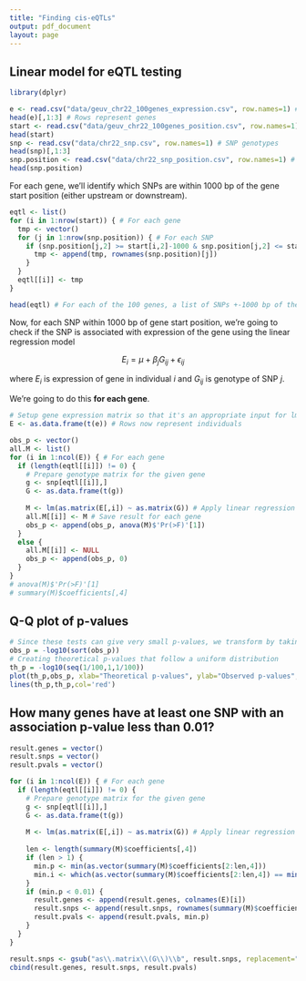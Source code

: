 ```yaml
---
title: "Finding cis-eQTLs"
output: pdf_document
layout: page
---
```


## Linear model for eQTL testing

```r
library(dplyr)

e <- read.csv("data/geuv_chr22_100genes_expression.csv", row.names=1) # Gene expressions
head(e)[,1:3] # Rows represent genes
start <- read.csv("data/geuv_chr22_100genes_position.csv", row.names=1) # Start site of genes
head(start)
snp <- read.csv("data/chr22_snp.csv", row.names=1) # SNP genotypes
head(snp)[,1:3]
snp.position <- read.csv("data/chr22_snp_position.csv", row.names=1) # SNP position
head(snp.position)
```

For each gene, we'll identify which SNPs are within 1000 bp of the gene start position (either upstream or downstream).

```r
eqtl <- list()
for (i in 1:nrow(start)) { # For each gene
  tmp <- vector()
  for (j in 1:nrow(snp.position)) { # For each SNP
    if (snp.position[j,2] >= start[i,2]-1000 & snp.position[j,2] <= start[i,2]+1000) {
      tmp <- append(tmp, rownames(snp.position)[j])
    }
  }
  eqtl[[i]] <- tmp
}

head(eqtl) # For each of the 100 genes, a list of SNPs +-1000 bp of the gene's start site
```

Now, for each SNP within 1000 bp of gene start position, we're going to check if the SNP is associated with expression of the gene using the linear regression model

$$ E_i = \mu + \beta_j G_{ij} + \epsilon_{ij} $$

where $E_i$ is expression of gene in individual $i$ and $G_{ij}$ is genotype of SNP $j$.

We're going to do this **for each gene**.

```r
# Setup gene expression matrix so that it's an appropriate input for lm()
E <- as.data.frame(t(e)) # Rows now represent individuals

obs_p <- vector()
all.M <- list()
for (i in 1:ncol(E)) { # For each gene
  if (length(eqtl[[i]]) != 0) {
    # Prepare genotype matrix for the given gene
    g <- snp[eqtl[[i]],]
    G <- as.data.frame(t(g))
    
    M <- lm(as.matrix(E[,i]) ~ as.matrix(G)) # Apply linear regression
    all.M[[i]] <- M # Save result for each gene
    obs_p <- append(obs_p, anova(M)$'Pr(>F)'[1])
  }
  else {
    all.M[[i]] <- NULL
    obs_p <- append(obs_p, 0)
  }
}
# anova(M)$'Pr(>F)'[1]
# summary(M)$coefficients[,4]
```

## Q-Q plot of p-values

```r
# Since these tests can give very small p-values, we transform by taking -log10(p-value)
obs_p = -log10(sort(obs_p))
# Creating theoretical p-values that follow a uniform distribution
th_p = -log10(seq(1/100,1,1/100))
plot(th_p,obs_p, xlab="Theoretical p-values", ylab="Observed p-values", main="Q-Q Plot")
lines(th_p,th_p,col='red')
```

## How many genes have at least one SNP with an association p-value less than 0.01?

```r
result.genes = vector()
result.snps = vector()
result.pvals = vector()

for (i in 1:ncol(E)) { # For each gene
  if (length(eqtl[[i]]) != 0) {
    # Prepare genotype matrix for the given gene
    g <- snp[eqtl[[i]],]
    G <- as.data.frame(t(g))
    
    M <- lm(as.matrix(E[,i]) ~ as.matrix(G)) # Apply linear regression
    
    len <- length(summary(M)$coefficients[,4])
    if (len > 1) {
      min.p <- min(as.vector(summary(M)$coefficients[2:len,4]))
      min.i <- which(as.vector(summary(M)$coefficients[2:len,4]) == min(as.vector(summary(M)$coefficients[2:len,4])))
    }
    if (min.p < 0.01) {
      result.genes <- append(result.genes, colnames(E)[i])
      result.snps <- append(result.snps, rownames(summary(M)$coefficients)[min.i+1])
      result.pvals <- append(result.pvals, min.p)
    }
  }
}

result.snps <- gsub("as\\.matrix\\(G\\)\\b", result.snps, replacement="") # Format SNP names
cbind(result.genes, result.snps, result.pvals)
```

